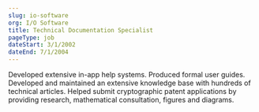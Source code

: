 ```yaml
---
slug: io-software
org: I/O Software
title: Technical Documentation Specialist
pageType: job
dateStart: 3/1/2002
dateEnd: 7/1/2004
---
```


Developed extensive in-app help systems. Produced formal user guides. Developed and maintained an extensive knowledge base with hundreds of technical articles. Helped submit cryptographic patent applications by providing research, mathematical consultation, figures and diagrams.